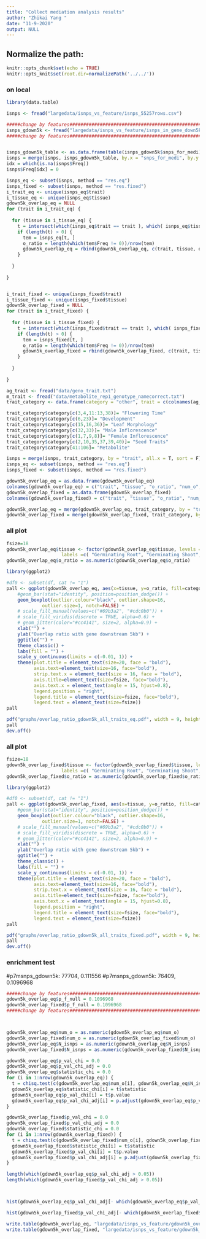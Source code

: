 ```yaml
---
title: "Collect mediation analysis results"
author: "Zhikai Yang "
date: "11-9-2020"
output: NULL
---
```



## Normalize the path:

```r
knitr::opts_chunk$set(echo = TRUE) 
knitr::opts_knit$set(root.dir=normalizePath('../../')) 
```


### on local

```r
library(data.table)

isnps <- fread("largedata/isnps_vs_feature/isnps_55257rows.csv")

#####change by features########################################################################################
isnps_gdown5k <- fread("largedata/isnps_vs_feature/isnps_in_gene_down5k.txt")
#####change by features########################################################################################


isnps_gdown5k_table <- as.data.frame(table(isnps_gdown5k$snps_for_medi)) 
isnps = merge(isnps, isnps_gdown5k_table, by.x = "snps_for_medi", by.y = "Var1", sort = F, all.x = T)
idx = which(is.na(isnps$Freq))
isnps$Freq[idx] = 0

isnps_eq <- subset(isnps, method == "res.eq")
isnps_fixed <- subset(isnps, method == "res.fixed")
i_trait_eq <- unique(isnps_eq$trait)
i_tissue_eq <- unique(isnps_eq$tissue)
gdown5k_overlap_eq = NULL
for (trait in i_trait_eq) {
  
  for (tissue in i_tissue_eq) {
    t = intersect(which(isnps_eq$trait == trait ), which( isnps_eq$tissue == tissue))
    if (length(t) > 0) {
      tem = isnps_eq[t, ]
      o_ratio = length(which(tem$Freq != 0))/nrow(tem)
      gdown5k_overlap_eq = rbind(gdown5k_overlap_eq, c(trait, tissue, o_ratio, length(which(tem$Freq != 0)), nrow(tem) ))
    }
    
  }
  
}


i_trait_fixed <- unique(isnps_fixed$trait)
i_tissue_fixed <- unique(isnps_fixed$tissue)
gdown5k_overlap_fixed = NULL
for (trait in i_trait_fixed) {
  
  for (tissue in i_tissue_fixed) {
    t = intersect(which(isnps_fixed$trait == trait ), which( isnps_fixed$tissue == tissue))
    if (length(t) > 0) {
      tem = isnps_fixed[t, ]
      o_ratio = length(which(tem$Freq != 0))/nrow(tem)
      gdown5k_overlap_fixed = rbind(gdown5k_overlap_fixed, c(trait, tissue, o_ratio, length(which(tem$Freq != 0)), nrow(tem) ))
    }
    
  }
  
}
```

```r
ag_trait <- fread("data/geno_trait.txt")
m_trait <- fread("data/metabolite_rep1_genotype_namecorrect.txt")
trait_category <- data.frame(category = "other", trait = c(colnames(ag_trait)[-1], colnames(m_trait)[-1]))

trait_category$category[c(3,4,11:13,38)]= "Flowering Time"
trait_category$category[c(6,23)]= "Development"
trait_category$category[c(15,16,36)]= "Leaf Morphology"
trait_category$category[c(32,33)]= "Male Inflorescence"
trait_category$category[c(1,7,9,8)]= "Female Inflorescence"
trait_category$category[c(2,10,35,37,39,40)]= "Seed Traits"
trait_category$category[41:106]= "Metabolite"

isnps = merge(isnps, trait_category, by = "trait", all.x = T, sort = F)
isnps_eq <- subset(isnps, method == "res.eq")
isnps_fixed <- subset(isnps, method == "res.fixed")

gdown5k_overlap_eq = as.data.frame(gdown5k_overlap_eq)
colnames(gdown5k_overlap_eq) = c("trait", "tissue", "o_ratio", "num_o", "N_isnps")
gdown5k_overlap_fixed = as.data.frame(gdown5k_overlap_fixed)
colnames(gdown5k_overlap_fixed) = c("trait", "tissue", "o_ratio", "num_o", "N_isnps")

gdown5k_overlap_eq = merge(gdown5k_overlap_eq, trait_category, by = "trait", all.x = T, sort = F)
gdown5k_overlap_fixed = merge(gdown5k_overlap_fixed, trait_category, by = "trait", all.x = T, sort = F)

```

### all plot
```r
fsize=18
gdown5k_overlap_eq$tissue <- factor(gdown5k_overlap_eq$tissue, levels = c( "GRoot", "GShoot", "L3Base", "L3Tip", "LMAD", "LMAN","Kern"),
                    labels =c( "Germinating Root", "Germinating Shoot", "Leaf 3 base", "Leaf 3 tip", "Adult leaf during the day", "Adult leaf at night","Kernels after pollination"))
gdown5k_overlap_eq$o_ratio = as.numeric(gdown5k_overlap_eq$o_ratio)

library(ggplot2)

#df0 <- subset(df, cat != "1")
pall <- ggplot(gdown5k_overlap_eq, aes(x=tissue, y=o_ratio, fill=category)) +
    #geom_bar(stat="identity", position=position_dodge()) +
    geom_boxplot(outlier.colour="black", outlier.shape=16, 
             outlier.size=1, notch=FALSE) +
    # scale_fill_manual(values=c("#69b3a2", "#cdc0b0")) +
    # scale_fill_viridis(discrete = TRUE, alpha=0.6) +
    # geom_jitter(color="#cc4141", size=2, alpha=0.9) +
    xlab("") +
    ylab("Overlap ratio with gene downstream 5kb") +
    ggtitle("") +
    theme_classic() +
    labs(fill = "") +
    scale_y_continuous(limits = c(-0.01, 1)) +
    theme(plot.title = element_text(size=20, face = "bold"), 
          axis.text=element_text(size=16, face="bold"),
          strip.text.x = element_text(size = 16, face = "bold"),
          axis.title=element_text(size=fsize, face="bold"),
          axis.text.x = element_text(angle = 15, hjust=0.8),
          legend.position = "right", 
          legend.title = element_text(size=fsize, face="bold"),
          legend.text = element_text(size=fsize))
pall

pdf("graphs/overlap_ratio_gdown5k_all_traits_eq.pdf", width = 9, height= 6)
pall
dev.off()

```

### all plot
```r
fsize=18
gdown5k_overlap_fixed$tissue <- factor(gdown5k_overlap_fixed$tissue, levels = c( "GRoot", "GShoot", "L3Base", "L3Tip", "LMAD", "LMAN","Kern"),
                    labels =c( "Germinating Root", "Germinating Shoot", "Leaf 3 base", "Leaf 3 tip", "Adult leaf during the day", "Adult leaf at night","Kernels after pollination"))
gdown5k_overlap_fixed$o_ratio = as.numeric(gdown5k_overlap_fixed$o_ratio)

library(ggplot2)

#df0 <- subset(df, cat != "1")
pall <- ggplot(gdown5k_overlap_fixed, aes(x=tissue, y=o_ratio, fill=category)) +
    #geom_bar(stat="identity", position=position_dodge()) +
    geom_boxplot(outlier.colour="black", outlier.shape=16, 
             outlier.size=1, notch=FALSE) +
    # scale_fill_manual(values=c("#69b3a2", "#cdc0b0")) +
    # scale_fill_viridis(discrete = TRUE, alpha=0.6) +
    # geom_jitter(color="#cc4141", size=2, alpha=0.9) +
    xlab("") +
    ylab("Overlap ratio with gene downstream 5kb") +
    ggtitle("") +
    theme_classic() +
    labs(fill = "") +
    scale_y_continuous(limits = c(-0.01, 1)) +
    theme(plot.title = element_text(size=20, face = "bold"), 
          axis.text=element_text(size=16, face="bold"),
          strip.text.x = element_text(size = 16, face = "bold"),
          axis.title=element_text(size=fsize, face="bold"),
          axis.text.x = element_text(angle = 15, hjust=0.8),
          legend.position = "right", 
          legend.title = element_text(size=fsize, face="bold"),
          legend.text = element_text(size=fsize))
pall

pdf("graphs/overlap_ratio_gdown5k_all_traits_fixed.pdf", width = 9, height= 6)
pall
dev.off()

```


### enrichment test
#p7msnps_gdown5k: 77704, 0.111556
#p7msnps_gdown5k: 76409, 0.1096968

```r

#####change by features########################################################################################
gdown5k_overlap_eq$p_f_null = 0.1096968 
gdown5k_overlap_fixed$p_f_null = 0.1096968
#####change by features########################################################################################



gdown5k_overlap_eq$num_o = as.numeric(gdown5k_overlap_eq$num_o)
gdown5k_overlap_fixed$num_o = as.numeric(gdown5k_overlap_fixed$num_o)
gdown5k_overlap_eq$N_isnps = as.numeric(gdown5k_overlap_eq$N_isnps)
gdown5k_overlap_fixed$N_isnps = as.numeric(gdown5k_overlap_fixed$N_isnps)

gdown5k_overlap_eq$p_val_chi = 0.0
gdown5k_overlap_eq$p_val_chi_adj = 0.0
gdown5k_overlap_eq$statistic_chi = 0.0
for (i in 1:nrow(gdown5k_overlap_eq)) {
  t = chisq.test(c(gdown5k_overlap_eq$num_o[i], gdown5k_overlap_eq$N_isnps[i]-gdown5k_overlap_eq$num_o[i]),p=c(gdown5k_overlap_eq$p_f_null[i], 1-gdown5k_overlap_eq$p_f_null[i]))
  gdown5k_overlap_eq$statistic_chi[i] = t$statistic
  gdown5k_overlap_eq$p_val_chi[i] = t$p.value
  gdown5k_overlap_eq$p_val_chi_adj[i] = p.adjust(gdown5k_overlap_eq$p_val_chi[i], method = "fdr", n= nrow(gdown5k_overlap_eq))
}

gdown5k_overlap_fixed$p_val_chi = 0.0
gdown5k_overlap_fixed$p_val_chi_adj = 0.0
gdown5k_overlap_fixed$statistic_chi = 0.0
for (i in 1:nrow(gdown5k_overlap_fixed)) {
  t = chisq.test(c(gdown5k_overlap_fixed$num_o[i], gdown5k_overlap_fixed$N_isnps[i]-gdown5k_overlap_fixed$num_o[i]),p=c(gdown5k_overlap_fixed$p_f_null[i], 1-gdown5k_overlap_fixed$p_f_null[i]))
  gdown5k_overlap_fixed$statistic_chi[i] = t$statistic
  gdown5k_overlap_fixed$p_val_chi[i] = t$p.value
  gdown5k_overlap_fixed$p_val_chi_adj[i] = p.adjust(gdown5k_overlap_fixed$p_val_chi[i], method = "fdr", n= nrow(gdown5k_overlap_fixed))
}

length(which(gdown5k_overlap_eq$p_val_chi_adj > 0.05))
length(which(gdown5k_overlap_fixed$p_val_chi_adj > 0.05))



hist(gdown5k_overlap_eq$p_val_chi_adj[- which(gdown5k_overlap_eq$p_val_chi_adj > 0.05)], main = "Distribution of adjusted p-value by FDR (Medfix.0.5)", xlab = "adjusted p-value")

hist(gdown5k_overlap_fixed$p_val_chi_adj[- which(gdown5k_overlap_fixed$p_val_chi_adj > 0.05)], main = "Distribution of adjusted p-value by FDR (Medfix.bic)", xlab = "adjusted p-value")

write.table(gdown5k_overlap_eq, "largedata/isnps_vs_feature/gdown5k_overlap_eq.csv", sep=",", row.names=FALSE, quote=FALSE)
write.table(gdown5k_overlap_fixed, "largedata/isnps_vs_feature/gdown5k_overlap_fixed.csv", sep=",", row.names=FALSE, quote=FALSE)



```

